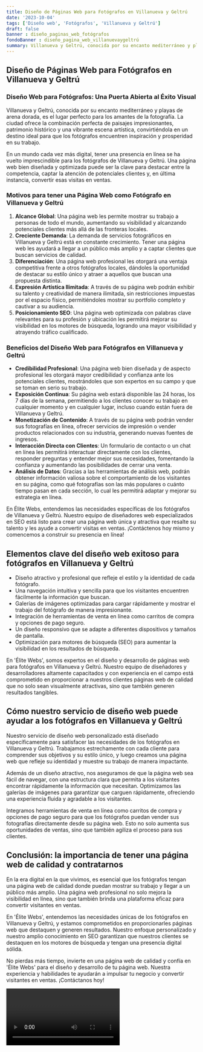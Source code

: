 ```yaml
---
title: Diseño de Páginas Web para Fotógrafos en Villanueva y Geltrú
date: '2023-10-04'
tags: ['Diseño web', 'Fotógrafos', 'Villanueva y Geltrú']
draft: false
banner : diseño_paginas_web_fotógrafos
fondoBanner : diseño_pagina_web_villanuevaygeltrú
summary: Villanueva y Geltrú, conocida por su encanto mediterráneo y playas de arena dorada, es el lugar perfecto para los amantes de la fotografía. La ciudad ofrece la combinación perfecta de paisajes impresionantes, patrimonio histórico y una vibrante escena artística, convirtiéndola en un destino ideal para que los fotógrafos encuentren inspiración y prosperidad en su trabajo.
---
```


## Diseño de Páginas Web para Fotógrafos en Villanueva y Geltrú

### Diseño Web para Fotógrafos: Una Puerta Abierta al Éxito Visual

Villanueva y Geltrú, conocida por su encanto mediterráneo y playas de arena dorada, es el lugar perfecto para los amantes de la fotografía. La ciudad ofrece la combinación perfecta de paisajes impresionantes, patrimonio histórico y una vibrante escena artística, convirtiéndola en un destino ideal para que los fotógrafos encuentren inspiración y prosperidad en su trabajo.

En un mundo cada vez más digital, tener una presencia en línea se ha vuelto imprescindible para los fotógrafos de Villanueva y Geltrú. Una página web bien diseñada y optimizada puede ser la clave para destacar entre la competencia, captar la atención de potenciales clientes y, en última instancia, convertir esas visitas en ventas.

### Motivos para tener una Página Web como Fotógrafo en Villanueva y Geltrú

1. **Alcance Global**: Una página web les permite mostrar su trabajo a personas de todo el mundo, aumentando su visibilidad y alcanzando potenciales clientes más allá de las fronteras locales.
2. **Creciente Demanda**: La demanda de servicios fotográficos en Villanueva y Geltrú está en constante crecimiento. Tener una página web les ayudará a llegar a un público más amplio y a captar clientes que buscan servicios de calidad.
3. **Diferenciación**: Una página web profesional les otorgará una ventaja competitiva frente a otros fotógrafos locales, dándoles la oportunidad de destacar su estilo único y atraer a aquellos que buscan una propuesta distinta.
4. **Expresión Artística Ilimitada**: A través de su página web podrán exhibir su talento y creatividad de manera ilimitada, sin restricciones impuestas por el espacio físico, permitiéndoles mostrar su portfolio completo y cautivar a su audiencia.
5. **Posicionamiento SEO**: Una página web optimizada con palabras clave relevantes para su profesión y ubicación les permitirá mejorar su visibilidad en los motores de búsqueda, logrando una mayor visibilidad y atrayendo tráfico cualificado.

### Beneficios del Diseño Web para Fotógrafos en Villanueva y Geltrú

- **Credibilidad Profesional**: Una página web bien diseñada y de aspecto profesional les otorgará mayor credibilidad y confianza ante los potenciales clientes, mostrándoles que son expertos en su campo y que se toman en serio su trabajo.
- **Exposición Continua**: Su página web estará disponible las 24 horas, los 7 días de la semana, permitiendo a los clientes conocer su trabajo en cualquier momento y en cualquier lugar, incluso cuando están fuera de Villanueva y Geltrú.
- **Monetización de Contenido**: A través de su página web podrán vender sus fotografías en línea, ofrecer servicios de impresión o vender productos relacionados con su industria, generando nuevas fuentes de ingresos.
- **Interacción Directa con Clientes**: Un formulario de contacto o un chat en línea les permitirá interactuar directamente con los clientes, responder preguntas y entender mejor sus necesidades, fomentando la confianza y aumentando las posibilidades de cerrar una venta.
- **Análisis de Datos**: Gracias a las herramientas de análisis web, podrán obtener información valiosa sobre el comportamiento de los visitantes en su página, como qué fotografías son las más populares o cuánto tiempo pasan en cada sección, lo cual les permitirá adaptar y mejorar su estrategia en línea.

En Élite Webs, entendemos las necesidades específicas de los fotógrafos de Villanueva y Geltrú. Nuestro equipo de diseñadores web especializados en SEO está listo para crear una página web única y atractiva que resalte su talento y les ayude a convertir visitas en ventas. ¡Contáctenos hoy mismo y comencemos a construir su presencia en línea!

<GifSeo />

<Cta />

## Elementos clave del diseño web exitoso para fotógrafos en Villanueva y Geltrú

- Diseño atractivo y profesional que refleje el estilo y la identidad de cada fotógrafo.
- Una navegación intuitiva y sencilla para que los visitantes encuentren fácilmente la información que buscan.
- Galerías de imágenes optimizadas para cargar rápidamente y mostrar el trabajo del fotógrafo de manera impresionante.
- Integración de herramientas de venta en línea como carritos de compra y opciones de pago seguro.
- Un diseño responsivo que se adapte a diferentes dispositivos y tamaños de pantalla.
- Optimización para motores de búsqueda (SEO) para aumentar la visibilidad en los resultados de búsqueda.

En 'Élite Webs', somos expertos en el diseño y desarrollo de páginas web para fotógrafos en Villanueva y Geltrú. Nuestro equipo de diseñadores y desarrolladores altamente capacitados y con experiencia en el campo está comprometido en proporcionar a nuestros clientes páginas web de calidad que no solo sean visualmente atractivas, sino que también generen resultados tangibles.

## Cómo nuestro servicio de diseño web puede ayudar a los fotógrafos en Villanueva y Geltrú

Nuestro servicio de diseño web personalizado está diseñado específicamente para satisfacer las necesidades de los fotógrafos en Villanueva y Geltrú. Trabajamos estrechamente con cada cliente para comprender sus objetivos y su estilo único, y luego creamos una página web que refleje su identidad y muestre su trabajo de manera impactante.

Además de un diseño atractivo, nos aseguramos de que la página web sea fácil de navegar, con una estructura clara que permita a los visitantes encontrar rápidamente la información que necesitan. Optimizamos las galerías de imágenes para garantizar que carguen rápidamente, ofreciendo una experiencia fluida y agradable a los visitantes.

Integramos herramientas de venta en línea como carritos de compra y opciones de pago seguro para que los fotógrafos puedan vender sus fotografías directamente desde su página web. Esto no solo aumenta sus oportunidades de ventas, sino que también agiliza el proceso para sus clientes.

## Conclusión: la importancia de tener una página web de calidad y contratarnos

En la era digital en la que vivimos, es esencial que los fotógrafos tengan una página web de calidad donde puedan mostrar su trabajo y llegar a un público más amplio. Una página web profesional no solo mejora la visibilidad en línea, sino que también brinda una plataforma eficaz para convertir visitantes en ventas.

En 'Élite Webs', entendemos las necesidades únicas de los fotógrafos en Villanueva y Geltrú, y estamos comprometidos en proporcionarles páginas web que destaquen y generen resultados. Nuestro enfoque personalizado y nuestro amplio conocimiento en SEO garantizan que nuestros clientes se destaquen en los motores de búsqueda y tengan una presencia digital sólida.

No pierdas más tiempo, invierte en una página web de calidad y confía en 'Élite Webs' para el diseño y desarrollo de tu página web. Nuestra experiencia y habilidades te ayudarán a impulsar tu negocio y convertir visitantes en ventas. ¡Contáctanos hoy!

<Video />

<CtaBot job='Fotógrafos' city='Villanueva y Geltrú'/>

<Gmaps query='Villanueva y Geltrú+españa+maps' />
